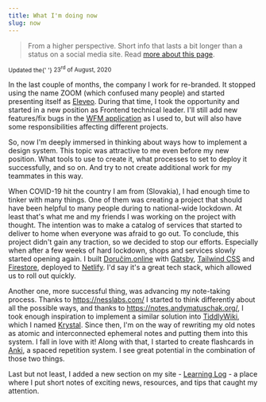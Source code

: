 ```yaml
---
title: What I'm doing now
slug: now
---
```


> From a higher perspective. Short info that lasts a bit longer than a status on a social media site. Read [more about this page](https://nownownow.com/about).

<small>
  Updated the{' '}
  <time datetime="2020-08-23">
    23<sup>rd</sup> of August, 2020
  </time>
</small>

In the last couple of months, the company I work for re-branded. It stopped using the name ZOOM (which confused many people) and started presenting itself as [Eleveo](https://www.eleveo.com/). During that time, I took the opportunity and started in a new position as Frontend technical leader. I'll still add new features/fix bugs in the [WFM application](https://www.eleveo.com/workforce_optimization#wfm) as I used to, but will also have some responsibilities affecting different projects.

So, now I'm deeply immersed in thinking about ways how to implement a design system. This topic was attractive to me even before my new position. What tools to use to create it, what processes to set to deploy it successfully, and so on. And try to not create additional work for my teammates in this way.

When COVID-19 hit the country I am from (Slovakia), I had enough time to tinker with many things. One of them was creating a project that should have been helpful to many people during to national-wide lockdown. At least that's what me and my friends I was working on the project with thought. The intention was to make a catalog of services that started to deliver to home when everyone was afraid to go out. To conclude, this project didn't gain any traction, so we decided to stop our efforts. Especially when after a few weeks of hard lockdown, shops and services slowly started opening again. I built [Doručím.online](https://dorucim.online) with [Gatsby](https://www.gatsbyjs.com/), [Tailwind CSS](https://tailwindcss.com/) and [Firestore](https://firebase.google.com/docs/firestore), deployed to [Netlify](https://www.netlify.com/). I'd say it's a great tech stack, which allowed us to roll out quickly.

Another one, more successful thing, was advancing my note-taking process. Thanks to https://nesslabs.com/ I started to think differently about all the possible ways, and thanks to https://notes.andymatuschak.org/, I took enough inspiration to implement a similar solution into [TiddlyWiki](https://tiddlywiki.com/), which I named [Krystal](https://crazko.github.io/krystal/). Since then, I'm on the way of rewriting my old notes as atomic and interconnected ephemeral notes and putting them into this system. I fall in love with it! Along with that, I started to create flashcards in [Anki](https://apps.ankiweb.net/), a spaced repetition system. I see great potential in the combination of those two things.

Last but not least, I added a new section on my site - [Learning Log](/log) - a place where I put short notes of exciting news, resources, and tips that caught my attention.
